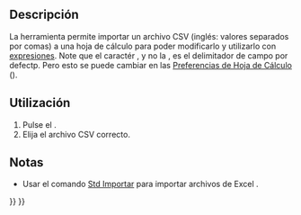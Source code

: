 <languages/>

{{Docnav/es
|[[Spreadsheet_CreateSheet/es|CrearHoja]]
|[[Spreadsheet_Export/es|Exportar]]
|[[Spreadsheet_Workbench/es|Ambiente de trabajo Hojas de cálculo]]
|IconL=Spreadsheet_CreateSheet.svg
|IconR=Spreadsheet_Export.svg
|IconC=Workbench_Spreadsheet.svg
}}

{{GuiCommand/es
|Name=Spreadsheet Import
|Name/es=Hojas de cálculo Importar
|MenuLocation=Hojas de cálculo → Importar Hojas de cálculo
|Workbenches=[[Spreadsheet_Workbench/es|Ambiente de trabajo Hojas de cálculo]]
|Version=0.17
|SeeAlso=
[[Spreadsheet_Export|Spreadsheet Export]]
}}

<span id="Description"></span>
==Descripción==

<div class="mw-translate-fuzzy">
La herramienta {{Button|[[File:Spreadsheet_Import.svg|16px]] [[Spreadsheet_Import/es|Importar hojas de cálculo]]}} permite importar un archivo CSV (inglés: valores separados por comas) a una hoja de cálculo para poder modificarlo y utilizarlo con [[expressions/es|expresiones]]. Note que el caractér {{Value|tab}}, y no la {{Value|coma}}, es el delimitador de campo por defectp. Pero esto se puede cambiar en las  [[Spreadsheet_Preferences|Preferencias de Hoja de Cálculo]] ({{Version|0.20}}).
</div>

<span id="Usage"></span>
==Utilización==

<div class="mw-translate-fuzzy">
# Pulse el {{Button|[[File:Spreadsheet_Import.svg|16px]] [[Spreadsheet_Import/es|Importación de hojas de cálculo]]}}.
# Elija el archivo CSV correcto.
</div>

<span id="Notes"></span>
==Notas==

* Usar el comando [[Std_Import/es|Std Importar]] para importar archivos de Excel {{FileName|*.xlsx}}.


{{Docnav/es
|[[Spreadsheet_CreateSheet/es|CrearHoja]]
|[[Spreadsheet_Export/es|Exportar]]
|[[Spreadsheet_Workbench/es|Ambiente de trabajo Hojas de cálculo]]
|IconL=Spreadsheet_CreateSheet.svg
|IconR=Spreadsheet_Export.svg
|IconC=Workbench_Spreadsheet.svg
}}

{{Spreadsheet_Tools_navi{{#translation:}}}}
{{Userdocnavi{{#translation:}}}}